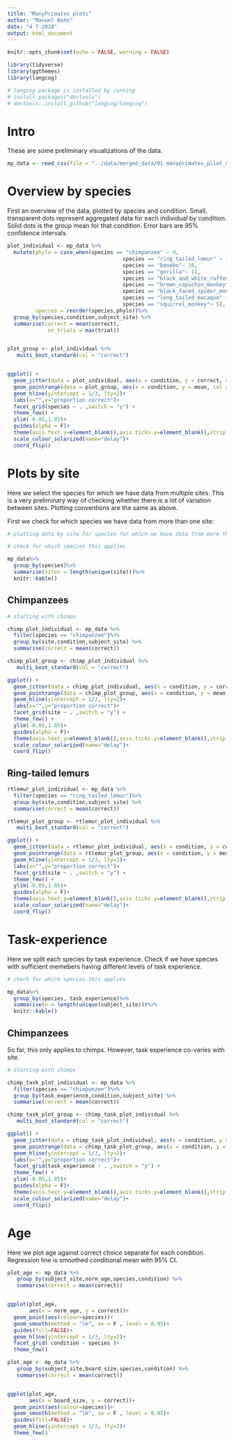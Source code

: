 ```yaml
---
title: "ManyPrimates plots"
author: "Manuel Bohn"
date: "4 7 2018"
output: html_document
---
```


```r
knitr::opts_chunk$set(echo = FALSE, warning = FALSE)

library(tidyverse)
library(ggthemes)
library(langcog)

# langcog package is installed by running
# install.packages("devtools")
# devtools::install_github("langcog/langcog")

```

# Intro

These are some preliminary visualizations of the data.

```r
mp_data <- read_csv(file = "../data/merged_data/01_manyprimates_pilot_merged_data.csv")
```

# Overview by species

First an overview of the data, plotted by species and condition. Small, transparent dots represent aggregated data for each individual by condition. Solid dots is the group mean for that condition. Error bars are 95% confidence intervals.

```r
plot_individual <- mp_data %>%
  mutate(phylo = case_when(species == "chimpanzee" ~ 9,
                                     species == "ring_tailed_lemur" ~ 1,
                                     species == "bonobo"~ 10,
                                     species == "gorilla"~ 11,
                                     species == "black_and_white_ruffed_lemur"~ 2,
                                     species == "brown_capuchin_monkey" ~ 3,
                                     species == "black_faced_spider_monkey" ~ 4,
                                     species == "long_tailed_macaque" ~ 6,
                                     species == "squirrel_monkey"~ 5),
         species = reorder(species,phylo))%>%
  group_by(species,condition,subject_site) %>%
  summarise(correct = mean(correct),
             nr_trials = max(trial))


plot_group <- plot_individual %>%
   multi_boot_standard(col = "correct")


ggplot() +
  geom_jitter(data = plot_individual, aes(x = condition, y = correct, col = condition, size = nr_trials), width = .3,height = .015, alpha = .2)+
  geom_pointrange(data = plot_group, aes(x = condition, y = mean, col = condition,ymin = ci_lower, ymax = ci_upper),size = 1.5)+
  geom_hline(yintercept = 1/3, lty=2)+
  labs(x="",y="proportion correct")+
  facet_grid(species ~ . ,switch = "y") +
  theme_few() + 
  ylim(-0.05,1.05)+
  guides(alpha = F)+
  theme(axis.text.y=element_blank(),axis.ticks.y=element_blank(),strip.text.y = element_text(angle = 180))+
  scale_colour_solarized(name="delay")+
  coord_flip()
```

# Plots by site

Here we select the species for which we have data from multiple sites. This is a very preliminary way of checking whether there is a lot of variation between sites. Plotting conventions are the same as above.

First we check for which species we have data from more than one site:
```r
# plotting data by site for species for which we have data from more than one lab

# check for which species this applies

mp_data%>%
  group_by(species)%>%
  summarise(sites = length(unique(site)))%>%
  knitr::kable()
```

## Chimpanzees

```r
# starting with chimps

chimp_plot_individual <- mp_data %>%
  filter(species == "chimpanzee")%>%
  group_by(site,condition,subject_site) %>%
  summarise(correct = mean(correct))

chimp_plot_group <- chimp_plot_individual %>%
   multi_boot_standard(col = "correct")

ggplot() +
  geom_jitter(data = chimp_plot_individual, aes(x = condition, y = correct, col = condition),width = .3,height = .015, alpha = .5)+
  geom_pointrange(data = chimp_plot_group, aes(x = condition, y = mean, col = condition,ymin = ci_lower, ymax = ci_upper),size = .8)+
  geom_hline(yintercept = 1/3, lty=2)+
  labs(x="",y="proportion correct")+
  facet_grid(site ~ . ,switch = "y") +
  theme_few() + 
  ylim(-0.05,1.05)+
  guides(alpha = F)+
  theme(axis.text.y=element_blank(),axis.ticks.y=element_blank(),strip.text.y = element_text(angle = 180))+
  scale_colour_solarized(name="delay")+
  coord_flip()

```

## Ring-tailed lemurs

```r
rtlemur_plot_individual <- mp_data %>%
  filter(species == "ring_tailed_lemur")%>%
  group_by(site,condition,subject_site) %>%
  summarise(correct = mean(correct))

rtlemur_plot_group <- rtlemur_plot_individual %>%
   multi_boot_standard(col = "correct")

ggplot() +
  geom_jitter(data = rtlemur_plot_individual, aes(x = condition, y = correct, col = condition),width = .3,height = .015, alpha = .5)+
  geom_pointrange(data = rtlemur_plot_group, aes(x = condition, y = mean, col = condition,ymin = ci_lower, ymax = ci_upper),size = .8)+
  geom_hline(yintercept = 1/3, lty=2)+
  labs(x="",y="proportion correct")+
  facet_grid(site ~ . ,switch = "y") +
  theme_few() + 
  ylim(-0.05,1.05)+
  guides(alpha = F)+
  theme(axis.text.y=element_blank(),axis.ticks.y=element_blank(),strip.text.y = element_text(angle = 180))+
  scale_colour_solarized(name="delay")+
  coord_flip()

```

# Task-experience

Here we split each species by task experience. Check if we have species with sufficient memebers having different levels of task experience.

```r
# check for which species this applies

mp_data%>%
  group_by(species, task_experience)%>%
  summarise(n = length(unique(subject_site)))%>%
  knitr::kable()
```

## Chimpanzees

So far, this only applies to chimps. However, task experience co-varies with site.

```r
# starting with chimps

chimp_task_plot_individual <- mp_data %>%
  filter(species == "chimpanzee")%>%
  group_by(task_experience,condition,subject_site) %>%
  summarise(correct = mean(correct))

chimp_task_plot_group <- chimp_task_plot_individual %>%
   multi_boot_standard(col = "correct")

ggplot() +
  geom_jitter(data = chimp_task_plot_individual, aes(x = condition, y = correct, col = condition),width = .3,height = .015, alpha = .5)+
  geom_pointrange(data = chimp_task_plot_group, aes(x = condition, y = mean, col = condition,ymin = ci_lower, ymax = ci_upper),size = .8)+
  geom_hline(yintercept = 1/3, lty=2)+
  labs(x="",y="proportion correct")+
  facet_grid(task_experience ~ . ,switch = "y") +
  theme_few() + 
  ylim(-0.05,1.05)+
  guides(alpha = F)+
  theme(axis.text.y=element_blank(),axis.ticks.y=element_blank(),strip.text.y = element_text(angle = 180))+
  scale_colour_solarized(name="delay")+
  coord_flip()

```


# Age

Here we plot age against correct choice separate for each condition. Regression line is smoothed conditional mean with 95% CI.

```r
plot_age <- mp_data %>%
   group_by(subject_site,norm_age,species,condition) %>%
   summarise(correct = mean(correct))


ggplot(plot_age, 
       aes(x = norm_age, y = correct))+
  geom_point(aes(colour=species))+
  geom_smooth(method = "lm", se = F , level = 0.95)+
  guides(fill=FALSE)+
  geom_hline(yintercept = 1/3, lty=2)+
  facet_grid( condition ~ species )+
  theme_few()
```


```r
plot_age <- mp_data %>%
   group_by(subject_site,board_size,species,condition) %>%
   summarise(correct = mean(correct))


ggplot(plot_age, 
       aes(x = board_size, y = correct))+
  geom_point(aes(colour=species))+
  geom_smooth(method = "lm", se = F , level = 0.95)+
  guides(fill=FALSE)+
  geom_hline(yintercept = 1/3, lty=2)+
  theme_few()
```
